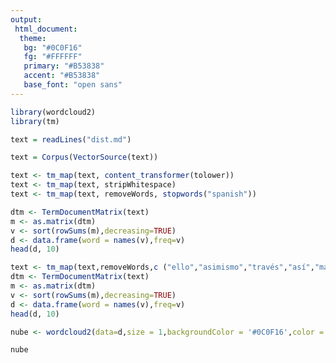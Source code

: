 ```yaml
---
output: 
 html_document:
  theme:
   bg: "#0C0F16"
   fg: "#FFFFFF"
   primary: "#B53838"
   accent: "#B53838"
   base_font: "open sans"
---
```


```r
library(wordcloud2)
library(tm)

text = readLines("dist.md")

text = Corpus(VectorSource(text))

text <- tm_map(text, content_transformer(tolower))
text <- tm_map(text, stripWhitespace)
text <- tm_map(text, removeWords, stopwords("spanish"))

dtm <- TermDocumentMatrix(text)
m <- as.matrix(dtm)
v <- sort(rowSums(m),decreasing=TRUE)
d <- data.frame(word = names(v),freq=v)
head(d, 10)
```

```r

text <- tm_map(text,removeWords,c ("ello","asimismo","través","así","manera"))
dtm <- TermDocumentMatrix(text)
m <- as.matrix(dtm)
v <- sort(rowSums(m),decreasing=TRUE)
d <- data.frame(word = names(v),freq=v)
head(d, 10)
```

```r
nube <- wordcloud2(data=d,size = 1,backgroundColor = '#0C0F16',color = rep_len(c('white','#B53838'),nrow(d)))
```
```r
nube
```


